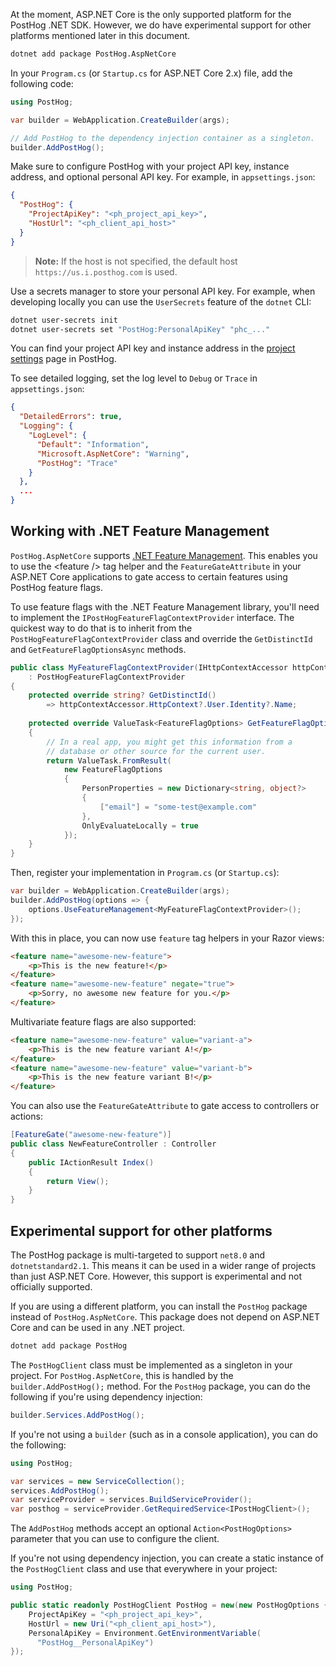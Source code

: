 <DotNetInstall />

At the moment, ASP.NET Core is the only supported platform for the PostHog .NET SDK. However, we do have experimental support for other platforms mentioned later in this document.

```bash
dotnet add package PostHog.AspNetCore
```

In your `Program.cs` (or `Startup.cs` for ASP.NET Core 2.x) file, add the following code:

```csharp
using PostHog;

var builder = WebApplication.CreateBuilder(args);

// Add PostHog to the dependency injection container as a singleton.
builder.AddPostHog();
```

Make sure to configure PostHog with your project API key, instance address, and optional personal API key. For example, in `appsettings.json`:

```json
{
  "PostHog": {
    "ProjectApiKey": "<ph_project_api_key>",
    "HostUrl": "<ph_client_api_host>"
  }
}
```

> **Note:** If the host is not specified, the default host `https://us.i.posthog.com` is used.

Use a secrets manager to store your personal API key. For example, when developing locally you can use the `UserSecrets` feature of the `dotnet` CLI:

```bash
dotnet user-secrets init
dotnet user-secrets set "PostHog:PersonalApiKey" "phc_..."
```

You can find your project API key and instance address in the [project settings](https://app.posthog.com/project/settings) page in PostHog.

To see detailed logging, set the log level to `Debug` or `Trace` in `appsettings.json`:

```json
{
  "DetailedErrors": true,
  "Logging": {
    "LogLevel": {
      "Default": "Information",
      "Microsoft.AspNetCore": "Warning",
      "PostHog": "Trace"
    }
  },
  ...
}
```

## Working with .NET Feature Management

`PostHog.AspNetCore` supports [.NET Feature Management](https://learn.microsoft.com/en-us/azure/azure-app-configuration/feature-management-dotnet-reference). This enables you to use the &lt;feature /&gt; tag helper and the `FeatureGateAttribute` in your ASP.NET Core applications to gate access to certain features using PostHog feature flags.

To use feature flags with the .NET Feature Management library, you'll need to implement the `IPostHogFeatureFlagContextProvider` interface. The quickest way to do that is to inherit from the `PostHogFeatureFlagContextProvider` class and override the `GetDistinctId` and `GetFeatureFlagOptionsAsync` methods.

```csharp
public class MyFeatureFlagContextProvider(IHttpContextAccessor httpContextAccessor)
    : PostHogFeatureFlagContextProvider
{
    protected override string? GetDistinctId()
        => httpContextAccessor.HttpContext?.User.Identity?.Name;
    
    protected override ValueTask<FeatureFlagOptions> GetFeatureFlagOptionsAsync()
    {
        // In a real app, you might get this information from a 
        // database or other source for the current user.
        return ValueTask.FromResult(
            new FeatureFlagOptions
            {
                PersonProperties = new Dictionary<string, object?>
                {
                    ["email"] = "some-test@example.com"
                },
                OnlyEvaluateLocally = true
            });
    }
}
```

Then, register your implementation in `Program.cs` (or `Startup.cs`):

```csharp
var builder = WebApplication.CreateBuilder(args);
builder.AddPostHog(options => {
    options.UseFeatureManagement<MyFeatureFlagContextProvider>();
});
```

With this in place, you can now use `feature` tag helpers in your Razor views:

```html
<feature name="awesome-new-feature">
    <p>This is the new feature!</p>
</feature>
<feature name="awesome-new-feature" negate="true">
    <p>Sorry, no awesome new feature for you.</p>
</feature>
```

Multivariate feature flags are also supported:

```html
<feature name="awesome-new-feature" value="variant-a">
    <p>This is the new feature variant A!</p>
</feature>
<feature name="awesome-new-feature" value="variant-b">
    <p>This is the new feature variant B!</p>
</feature>
```

You can also use the `FeatureGateAttribute` to gate access to controllers or actions:

```csharp
[FeatureGate("awesome-new-feature")]
public class NewFeatureController : Controller
{
    public IActionResult Index()
    {
        return View();
    }
}
```

## Experimental support for other platforms

The PostHog package is multi-targeted to support `net8.0` and `dotnetstandard2.1`. This means it can be used in a wider range of projects than just ASP.NET Core. However, this support is experimental and not officially supported.

If you are using a different platform, you can install the `PostHog` package instead of `PostHog.AspNetCore`. This package does not depend on ASP.NET Core and can be used in any .NET project.

```bash
dotnet add package PostHog
```

The `PostHogClient` class must be implemented as a singleton in your project. For `PostHog.AspNetCore`, this is handled by the `builder.AddPostHog();` method. For the `PostHog` package, you can do the following if you're using dependency injection:

```csharp
builder.Services.AddPostHog();
```

If you're not using a `builder` (such as in a console application), you can do the following:

```csharp
using PostHog;

var services = new ServiceCollection();
services.AddPostHog();
var serviceProvider = services.BuildServiceProvider();
var posthog = serviceProvider.GetRequiredService<IPostHogClient>();
```

The `AddPostHog` methods accept an optional `Action<PostHogOptions>` parameter that you can use to configure the client.

If you're not using dependency injection, you can create a static instance of the `PostHogClient` class and use that everywhere in your project:

```csharp
using PostHog;

public static readonly PostHogClient PostHog = new(new PostHogOptions {
    ProjectApiKey = "<ph_project_api_key>",
    HostUrl = new Uri("<ph_client_api_host>"),
    PersonalApiKey = Environment.GetEnvironmentVariable(
      "PostHog__PersonalApiKey")
});
```

